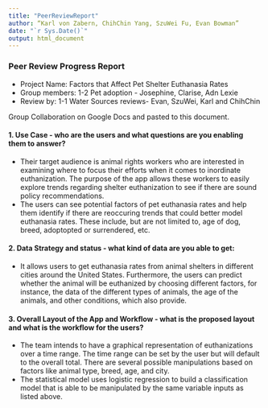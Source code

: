 ```yaml
---
title: "PeerReviewReport"
author: “Karl von Zabern, ChihChin Yang, SzuWei Fu, Evan Bowman”
date: "`r Sys.Date()`"
output: html_document
---
```


### Peer Review Progress Report

 - Project Name: Factors that Affect Pet Shelter Euthanasia Rates
 - Group members:  1-2 Pet adoption - Josephine, Clarise, Adn Lexie
 - Review by: 1-1 Water Sources reviews-  Evan, SzuWei, Karl and ChihChin
 
 Group Collaboration on Google Docs and pasted to this document.

#### 1. Use Case - who are the users and what questions are you enabling them to answer?

- Their target audience is animal rights workers who are interested in examining where to focus their efforts when it comes to inordinate euthanization. The purpose of the app allows these workers to easily explore trends regarding shelter euthanization to see if there are sound policy recommendations.
- The users can see potential factors of pet euthanasia rates and help them identify if there are reoccuring trends that could better model euthanasia rates. These include, but are not limited to, age of dog, breed, adoptopted or surrendered, etc. 

#### 2. Data Strategy and status - what kind of data are you able to get:

- It allows users to get euthanasia rates from animal shelters in different cities around the United States. Furthermore, the users can predict whether the animal will be euthanized by choosing different factors, for instance, the data of the different types of animals, the age of the animals, and other conditions, which also provide. 

#### 3. Overall Layout of the App and Workflow - what is the proposed layout and what is the workflow for the users?

- The team intends to have a graphical representation of euthanizations over a time range. The time range can be set by the user but will default to the overall total. There are several possible manipulations based on factors like animal type, breed, age, and city. 
- The statistical model uses logistic regression to build a classification model that is able to be manipulated by the same variable inputs as listed above.
